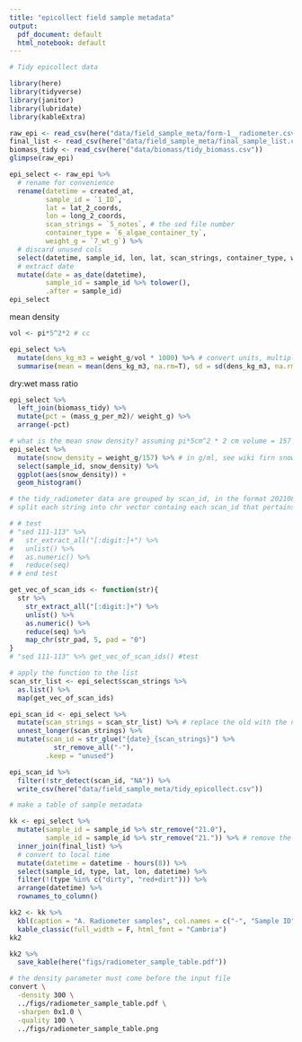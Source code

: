 ```yaml
---
title: "epicollect field sample metadata"
output:
  pdf_document: default
  html_notebook: default
---
```


```r
# Tidy epicollect data

library(here)
library(tidyverse)
library(janitor)
library(lubridate)
library(kableExtra)

raw_epi <- read_csv(here("data/field_sample_meta/form-1__radiometer.csv"))
final_list <- read_csv(here("data/field_sample_meta/final_sample_list.csv"))
biomass_tidy <- read_csv(here("data/biomass/tidy_biomass.csv"))
glimpse(raw_epi)

epi_select <- raw_epi %>% 
  # rename for convenience
  rename(datetime = created_at, 
         sample_id = `1_ID`, 
         lat = lat_2_coords, 
         lon = long_2_coords,
         scan_strings = `5_notes`, # the sed file number
         container_type = `6_algae_container_ty`,
         weight_g = `7_wt_g`) %>% 
  # discard unused cols
  select(datetime, sample_id, lon, lat, scan_strings, container_type, weight_g) %>% 
  # extract date
  mutate(date = as_date(datetime),
         sample_id = sample_id %>% tolower(),
         .after = sample_id) 
epi_select
```
mean density

```r
vol <- pi*5^2*2 # cc

epi_select %>% 
  mutate(dens_kg_m3 = weight_g/vol * 1000) %>% # convert units, multiply by 1000
  summarise(mean = mean(dens_kg_m3, na.rm=T), sd = sd(dens_kg_m3, na.rm=T))

```

dry:wet mass ratio

```r
epi_select %>% 
  left_join(biomass_tidy) %>% 
  mutate(pct = (mass_g_per_m2)/ weight_g) %>% 
  arrange(-pct)
```



```r
# what is the mean snow density? assuming pi*5cm^2 * 2 cm volume = 157 ml
epi_select %>% 
  mutate(snow_density = weight_g/157) %>% # in g/ml, see wiki firn snow density
  select(sample_id, snow_density) %>% 
  ggplot(aes(snow_density)) +
  geom_histogram()

# the tidy_radiometer data are grouped by scan_id, in the format 20210803_00001
# split each string into chr vector containg each scan_id that pertains to that sample  

# # test
# "sed 111-113" %>% 
#   str_extract_all("[:digit:]+") %>% 
#   unlist() %>% 
#   as.numeric() %>% 
#   reduce(seq)
# # end test
```


```r
get_vec_of_scan_ids <- function(str){
  str %>% 
    str_extract_all("[:digit:]+") %>% 
    unlist() %>% 
    as.numeric() %>% 
    reduce(seq) %>% 
    map_chr(str_pad, 5, pad = "0")
}
# "sed 111-113" %>% get_vec_of_scan_ids() #test

# apply the function to the list
scan_str_list <- epi_select$scan_strings %>% 
  as.list() %>% 
  map(get_vec_of_scan_ids)

epi_scan_id <- epi_select %>% 
  mutate(scan_strings = scan_str_list) %>% # replace the old with the new list, better way to do this?
  unnest_longer(scan_strings) %>% 
  mutate(scan_id = str_glue("{date}_{scan_strings}") %>% 
           str_remove_all("-"),
         .keep = "unused")
```


```r
epi_scan_id %>% 
  filter(!str_detect(scan_id, "NA")) %>% 
  write_csv(here("data/field_sample_meta/tidy_epicollect.csv"))
```


```r
# make a table of sample metadata

kk <- epi_select %>% 
  mutate(sample_id = sample_id %>% str_remove("21.0"),
         sample_id = sample_id %>% str_remove("21.")) %>% # remove the 21 and unpad 0 for simplicity 
  inner_join(final_list) %>% 
  # convert to local time
  mutate(datetime = datetime - hours(8)) %>% 
  select(sample_id, type, lat, lon, datetime) %>% 
  filter(!(type %in% c("dirty", "red+dirt"))) %>% 
  arrange(datetime) %>% 
  rownames_to_column()

kk2 <- kk %>% 
  kbl(caption = "A. Radiometer samples", col.names = c("-", "Sample ID", "Snow Color", "Latitude", "Longitude", "Date/Time (PST)")) %>% 
  kable_classic(full_width = F, html_font = "Cambria") 
kk2

```


```r
kk2 %>% 
  save_kable(here("figs/radiometer_sample_table.pdf"))
```
```bash
# the density parameter must come before the input file
convert \
  -density 300 \
  ../figs/radiometer_sample_table.pdf \
  -sharpen 0x1.0 \
  -quality 100 \
  ../figs/radiometer_sample_table.png
```

